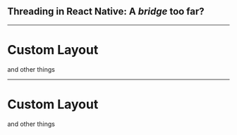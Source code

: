 

## Threading in React Native: A _bridge_ too far?

---

<Layout>

# Custom Layout
and other things

</Layout>

---

<Layout>

# Custom Layout
and other things

</Layout>
